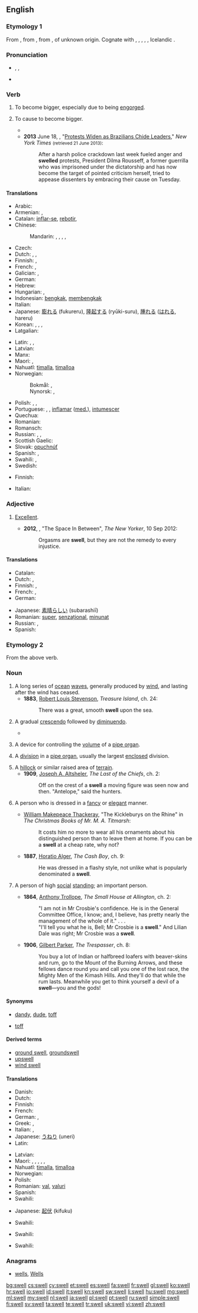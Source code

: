 {{slim-wikipedia|dab=swell}}
==English==

===Etymology 1===
From {{etyl|enm|en}} {{term|swellen|lang=enm}}, from {{etyl|ang|en}} {{term|swellan||to swell|lang=ang}}, from {{etyl|gem-pro|en}} {{recons|swellaną||to swell|lang=gem-pro}}, of unknown origin. Cognate with {{etyl|ofs|-}} {{term|swella|lang=ofs}}, {{etyl|nds|-}} {{term|swellen|lang=nds}}, {{etyl|nl|-}} {{term|zwellen||to swell|lang=nl}}, {{etyl|de|-}} {{term|schwellen||to swell|lang=de}}, {{etyl|sv|-}} {{term|svälla||to swell|lang=sv}}, Icelandic {{term|svella|lang=is}}.

===Pronunciation===
* {{enPR|swĕl}}, {{IPA|/swɛl/}}, {{X-SAMPA|/swEl/}}
* {{rhymes|ɛl}}

===Verb===
{{en-verb|swells|swelling|swelled|'''[[swollen]] '''or''' [[swelled]]'''}}

# {{context|intransitive|lang=en}} To become bigger, especially due to being [[engorge]]d.
# {{context|transitive|lang=en}} To cause to become bigger.
#*{{quote-book|year=1905|author=[[w:Emma Orczy|Baroness Emmuska Orczy]]
|title=[[w:The Case of Miss Elliott|The Affair at the Novelty Theatre]]
|chapter=2|url=http://openlibrary.org/works/OL8479084W
|passage=For this scene, a large number of supers are engaged, and in order to further '''swell''' the crowd, practically all the available stage hands have to ‘walk on’ dressed in various coloured dominoes, and all wearing masks.}}
#* '''2013''' June 18, {{w|Simon Romero}}, "[http://www.nytimes.com/2013/06/19/world/americas/brazilian-leaders-brace-for-more-protests.html Protests Widen as Brazilians Chide Leaders]," ''New York Times'' <small>(retrieved 21 June 2013)</small>:
#*: After a harsh police crackdown last week fueled anger and '''swelled''' protests, President Dilma Rousseff, a former guerrilla who was imprisoned under the dictatorship and has now become the target of pointed criticism herself, tried to appease dissenters by embracing their cause on Tuesday.

====Translations====
{{trans-top|intransitive: to become bigger, especially due to being engorged}}
* Arabic: {{t-|ar|انتفخ|tr=intáfakha}}
* Armenian: {{t-|hy|ուռել|tr=uṙel}}, {{t-|hy|ուռչել|tr=uṙčel}}
* Catalan: [[inflar-se]], [[rebotir]], {{t-|ca|unflar-se}}
* Chinese:
*: Mandarin: {{t|cmn|膨脹|sc=Hani}},  {{t-|cmn|膨胀|tr=péngzhàng|sc=Hani}},  {{t|cmn|擴大|sc=Hani}},  {{t|cmn|扩大|tr=kuòdà|sc=Hani}},  {{t|cmn|隆起|tr=lóngqǐ|sc=Hani}}
* Czech: {{t-|cs|otéct}}
* Dutch: {{t+|nl|zwellen}}, {{t+|nl|opzwellen}}, {{t+|nl|aanzwellen}}
* Finnish: {{t+|fi|turvota}}, {{t+|fi|paisua}}
* French: {{t+|fr|gonfler}}, {{t+|fr|enfler}}
* Galician: {{t-|gl|inflarse}},  {{t-|gl|incharse}}
* German: {{t+|de|schwellen}}
* Hebrew: {{t-|he|אבב|tr=avov}}
* Hungarian: {{t+|hu|dagad}}, {{t-|hu|duzzad}}
* Indonesian: [[bengkak]], [[bengkak|membengkak]]
* Italian: {{t-|it|gonfiare}}
* Japanese: [[膨れる]] (fukureru), [[隆起する]] (ryūki-suru), [[腫れる]] ([[はれる]], hareru)
* Korean: {{t+|ko|부풀다|tr=bupulda|sc=Kore}}, {{t+|ko|붓다|tr=butda|sc=Kore}}, {{t+|ko|팽창하다|tr=paengchanghada|sc=Kore}}, {{t-|ko|부어오르다|tr=bueooreuda|sc=Kore}}
* Latgalian: {{tø|ltg|tyukšt}}
{{trans-mid}}
* Latin: {{t-|la|intumesco|alt=intumēscō}}, {{t-|la|tumeo|alt=tumeō}},  {{t-|la|adaestuo|alt=adaestuō}}
* Latvian: {{t-|lv|tūkt}}
* Manx: {{t-|gv|mooadee}}
* Maori: {{t|mi|tōuwha}}, {{t|mi|whakaahu}}
* Nahuatl: [[timalla]], [[timalloa]]
* Norwegian:
*: Bokmål: {{t-|nb|svelle}}, {{t-|nb|svulme}}
*: Nynorsk: {{t-|nn|svelle}}, {{t-|nn|svulme}}
* Polish: {{t-|pl|puchnąć}}, {{t+|pl|powiększać}}, {{t+|pl|pęcznieć}}
* Portuguese: {{t-|pt|inflar-se}}, {{t-|pt|inchar-se}}, [[inflamar]] ([[med.]]), [[intumescer]]
* Quechua: {{t-|qu|punkiy}}
* Romanian: {{t-|ro|se umfla}}
* Romansch: {{t-|rm|unflar}}
* Russian: {{t+|ru|раздуваться|tr=razduvát'sja}},  {{t+|ru|набухать|tr=nabuxát'}},  {{t+|ru|увеличиваться|tr=uvelíčivat'sja}}
* Scottish Gaelic: {{t-|gd|sèid}}
* Slovak: [[opuchnúť]]
* Spanish: {{t+|es|hincharse}},  {{t-|es|inflarse}}
* Swahili: {{t-|sw|fura}},  {{t-|sw|vimba}}
* Swedish: {{t+|sv|svälla}}
{{trans-bottom}}

{{trans-top|to cause to become bigger}}
* Finnish: {{t-|fi|turvottaa}}
{{trans-mid}}
* Italian: {{t-|it|far gonfiare}}
{{trans-bottom}}

===Adjective===
{{head|en|adjective|usually not comparable; nonstandard comparative|sweller|superlative|swellest}}

# {{context|informal|now somewhat|_|dated|_|or ironic|lang=en}} [[excellent|Excellent]].
#*'''2012''', {{w|Ariel Levy}}, "The Space In Between", ''The New Yorker'', 10 Sep 2012:
#*:Orgasms are '''swell''', but they are not the remedy to every injustice.

====Translations====
{{trans-top|excellent}}
* Catalan: {{t-|ca|excel·lent|m|f}}
* Dutch: {{t+|nl|geweldig}}, {{qualifier|dated}} {{t-|nl|mieters}}
* Finnish: {{t+|fi|erinomainen}}, {{t+|fi|mahtava}}
* French: {{t+|fr|sensass}}, {{t+|fr|chouette|m|f}}
* German: {{t+|de|klasse}}
{{trans-mid}}
* Japanese: [[素晴らしい]] (subarashiī)
* Romanian: [[super]], [[senzațional]], [[minunat]]
* Russian: {{t+|ru|отличный}}, {{t+|ru|превосходный}}
* Spanish: {{t+|es|excelente|m|f}}
{{trans-bottom}}

===Etymology 2===
From the above verb.

===Noun===
{{en-noun}}

# A long series of [[ocean]] [[wave]]s, generally produced by [[wind]], and lasting after the wind has ceased.
#* '''1883''', [[w:Robert Louis Stevenson|Robert Louis Stevenson]], ''Treasure Island'', ch. 24:
#*: There was a great, smooth '''swell''' upon the sea.
# {{context|music|lang=en}} A gradual [[crescendo]] followed by [[diminuendo]].
#*{{quote-book|year=1918|author={{w|W. B. Maxwell}}|chapter=5
|title=[http://openlibrary.org/works/OL1097634W The Mirror and the Lamp]
|passage=He was thinking; but the glory of the song, the '''swell''' from the great organ, the clustered lights, […], the height and vastness of this noble fane, its antiquity and its strength—all these things seemed to have their part as causes of the thrilling emotion that accompanied his thoughts.}}
# {{context|music|lang=en}} A device for controlling the [[volume]] of a [[pipe organ]].
# {{context|music|lang=en}} A [[division]] in a [[pipe organ]], usually the largest [[enclosed]] division.
# A [[hillock]] or similar raised area of [[terrain]].
#* '''1909''', [[w:Joseph A. Altsheler|Joseph A. Altsheler]], ''The Last of the Chiefs'', ch. 2:
#*: Off on the crest of a '''swell''' a moving figure was seen now and then. "Antelope," said the hunters.
# {{context|informal|lang=en}} A person who is dressed in a [[fancy]] or [[elegant]] manner.
#* {{circa|1850}} [[w:William Makepeace Thackeray|William Makepeace Thackeray]], "The Kickleburys on the Rhine" in ''The Christmas Books of Mr. M. A. Titmarsh'':
#*: It costs him no more to wear all his ornaments about his distinguished person than to leave them at home. If you can be a '''swell''' at a cheap rate, why not?
#* '''1887''', [[w:Horatio Alger|Horatio Alger]], ''The Cash Boy'', ch. 9:
#*: He was dressed in a flashy style, not unlike what is popularly denominated a '''swell'''.
# {{context|informal|lang=en}} A person of high [[social]] [[standing]]; an important person.
#* '''1864''', [[w:Anthony Trollope|Anthony Trollope]], ''The Small House at Allington'', ch. 2:
#*: "I am not in Mr Crosbie's confidence. He is in the General Committee Office, I know; and, I believe, has pretty nearly the management of the whole of it." . . .
#*: "I'll tell you what he is, Bell; Mr Crosbie is a '''swell'''." And Lilian Dale was right; Mr Crosbie was a '''swell'''.
#* '''1906''', [[w:Gilbert Parker|Gilbert Parker]], ''The Trespasser'', ch. 8:
#*: You buy a lot of Indian or halfbreed loafers with beaver-skins and rum, go to the Mount of the Burning Arrows, and these fellows dance round you and call you one of the lost race, the Mighty Men of the Kimash Hills. And they'll do that while the rum lasts. Meanwhile you get to think yourself a devil of a '''swell'''—you and the gods!

====Synonyms====
* {{sense|person dressed in a fancy or elegant manner}} [[dandy]], [[dude]], [[toff]]
* {{sense|person of high social standing}} [[toff]]

====Derived terms====
* [[ground swell]], [[groundswell]]
* [[upswell]]
* [[wind swell]]

====Translations====
{{trans-top|series of waves}}
* Danish: {{t-|da|dønning}}
* Dutch: {{t+|nl|deining|f}}
* Finnish: {{t+|fi|maininki}}
* French: {{t+|fr|houle|f}}
* German: {{t+|de|Dünung|f}}, {{t-|de|Schwell|m}}
* Greek: {{t+|el|ρεστία|f|tr=restía|sc=Grek}}, {{t-|el|αποθαλασσία|f|tr=apothalassía|sc=Grek}}
* Italian: {{t+|it|rigonfiamento|m}}, {{t-|it|mare di fondo}}
* Japanese: [[うねり]] (uneri)
* Latin: {{t-|la|tumor|m}}
{{trans-mid}}
* Latvian: {{t-|lv|bangas}}
* Maori: {{t-|mi|tārawa}}, {{t|mi|amai}}, {{t|mi|amotai}}, {{t|mi|tai whakarākau}} {{qualifier|a very long swell}}, {{t|mi|huaroa}}, {{t|mi|huene}}
* Nahuatl: [[timalla]], [[timalloa]]
* Norwegian: {{t-|no|dønning}}
* Polish: {{t-|pl|falowanie}}
* Romanian: [[val]], [[valuri]]
* Spanish: {{t-|es|mar de fondo|m}}
* Swahili: {{t+|sw|kivimbe}}
{{trans-bottom}}

{{trans-top|music: crescendo followed by diminuendo}}
* Japanese: [[起伏]] (kifuku)
{{trans-mid}}
* Swahili: {{t+|sw|kivimbe}}
{{trans-bottom}}

{{trans-top|music: device for controlling a pipe organ}}
* Swahili: {{t+|sw|kivimbe}}
{{trans-mid}}
{{trans-bottom}}

{{trans-top|music: division in pipe organ}}
* Swahili: {{t+|sw|kivimbe}}
{{trans-mid}}
{{trans-bottom}}

===Anagrams===
* [[wells#English|wells]], [[Wells#English|Wells]]

[[bg:swell]]
[[cs:swell]]
[[cy:swell]]
[[et:swell]]
[[es:swell]]
[[fa:swell]]
[[fr:swell]]
[[gl:swell]]
[[ko:swell]]
[[hr:swell]]
[[io:swell]]
[[id:swell]]
[[it:swell]]
[[kn:swell]]
[[sw:swell]]
[[li:swell]]
[[hu:swell]]
[[mg:swell]]
[[ml:swell]]
[[my:swell]]
[[nl:swell]]
[[ja:swell]]
[[pl:swell]]
[[pt:swell]]
[[ru:swell]]
[[simple:swell]]
[[fi:swell]]
[[sv:swell]]
[[ta:swell]]
[[te:swell]]
[[tr:swell]]
[[uk:swell]]
[[vi:swell]]
[[zh:swell]]